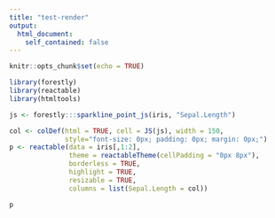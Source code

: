 ```yaml
---
title: "test-render"
output: 
  html_document:
    self_contained: false
---
```


```r
knitr::opts_chunk$set(echo = TRUE)
```

```r
library(forestly)
library(reactable)
library(htmltools)
```

```r
js <- forestly:::sparkline_point_js(iris, "Sepal.Length")
```

<script src='https://unpkg.com/react-plotly.js@1.0.2/dist/create-plotly-component.js'></script>
<script src='https://cdn.plot.ly/plotly-latest.min.js'></script>

```r
col <- colDef(html = TRUE, cell = JS(js), width = 150,
              style="font-size: 0px; padding: 0px; margin: 0px;")
p <- reactable(data = iris[,1:2],
               theme = reactableTheme(cellPadding = "0px 8px"),
               borderless = TRUE,
               highlight = TRUE,
               resizable = TRUE,
               columns = list(Sepal.Length = col))
```
```r
p
```

